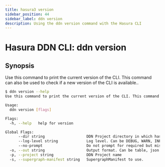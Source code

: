 ```yaml
---
title: hasura3 version
sidebar_position: 44
sidebar_label: ddn version
description: Using the ddn version command with the Hasura CLI
---
```


# Hasura DDN CLI: ddn version 

## Synopsis
Use this command to print the current version of the CLI. This command can also be used to check if a new version of the CLI is available..

```bash
$ ddn version --help
Use this command to print the current version of the CLI. This command can also be used to check if a new version of the CLI is available.

Usage:
  ddn version [flags]

Flags:
  -h, --help   help for version

Global Flags:
      --dir string                   DDN Project directory in which hasura.yaml is present (default ".")
      --log-level string             Log level. Can be DEBUG, WARN, INFO, ERROR, or FATAL. (default "INFO")
      --no-prompt                    Do not prompt for required but missing flags
  -o, --out string                   Output format. Can be table, json or yaml. (default "table")
  -p, --project string               DDN Project name
  -s, --supergraph-manifest string   SupergraphManifest to use.
```

